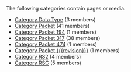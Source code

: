 <!-- DO NOT EDIT THIS FILE, CODE AUTOMATICALLY GENERATED BY category.sh -->
The following categories contain pages or media.
* [[Category Data Type]] (3 members)
* [[Category Packet]] (41 members)
* [[Category Packet 194]] (1 members)
* [[Category Packet 317]] (38 members)
* [[Category Packet 474]] (1 members)
* [[Category Packet {{{revision}}}]] (1 members)
* [[Category RS2]] (4 members)
* [[Category RSC]] (5 members)
